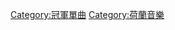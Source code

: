 {{Category explanation|獲得'''[[荷蘭四十強單曲榜|荷蘭四十強單曲榜]]'''（Nederlandse Top 40）冠軍的單曲條目}}

[[Category:冠軍單曲|Category:冠軍單曲]]
[[Category:荷蘭音樂|Category:荷蘭音樂]]